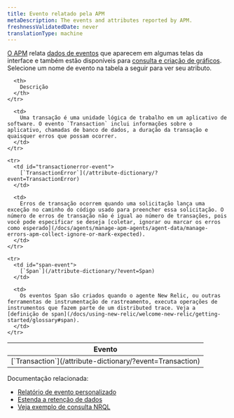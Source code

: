```yaml
---
title: Evento relatado pela APM
metaDescription: The events and attributes reported by APM.
freshnessValidatedDate: never
translationType: machine
---
```


[O APM](/docs/apm/new-relic-apm/getting-started) relata [dados de eventos](/docs/using-new-relic/data/understand-data/new-relic-data-types#event-data) que aparecem em algumas telas da interface e também estão disponíveis para [consulta e criação de gráficos](/docs/using-new-relic/data/understand-data/query-new-relic-data). Selecione um nome de evento na tabela a seguir para ver seu atributo.

<table>
  <thead>
    <tr>
      <th style={{ width: "250px" }}>
        Evento
      </th>

      <th>
        Descrição
      </th>
    </tr>
  </thead>

  <tbody>
    <tr>
      <td id="transaction-event">
        [`Transaction`](/attribute-dictionary/?event=Transaction)
      </td>

      <td>
        Uma transação é uma unidade lógica de trabalho em um aplicativo de software. O evento `Transaction` inclui informações sobre o aplicativo, chamadas de banco de dados, a duração da transação e quaisquer erros que possam ocorrer.
      </td>
    </tr>

    <tr>
      <td id="transactionerror-event">
        [`TransactionError`](/attribute-dictionary/?event=TransactionError)
      </td>

      <td>
        Erros de transação ocorrem quando uma solicitação lança uma exceção no caminho do código usado para preencher essa solicitação. O número de erros de transação não é igual ao número de transações, pois você pode especificar se deseja [coletar, ignorar ou marcar os erros como esperado](/docs/agents/manage-apm-agents/agent-data/manage-errors-apm-collect-ignore-or-mark-expected).
      </td>
    </tr>

    <tr>
      <td id="span-event">
        [`Span`](/attribute-dictionary/?event=Span)
      </td>

      <td>
        Os eventos Span são criados quando o agente New Relic, ou outras ferramentas de instrumentação de rastreamento, executa operações de instrumentos que fazem parte de um distributed trace. Veja a [definição de span](/docs/using-new-relic/welcome-new-relic/getting-started/glossary#span).
      </td>
    </tr>
  </tbody>
</table>

Documentação relacionada:

* [Relatório de evento personalizado](/docs/insights/insights-data-sources/custom-data/report-custom-event-data)
* [Estenda a retenção de dados](/docs/insights/use-insights-ui/manage-account-data/extend-event-data-retention)
* [Veja exemplo de consulta NRQL](/docs/query-your-data/nrql-new-relic-query-language/nrql-query-tutorials/app-data-nrql-query-examples)

